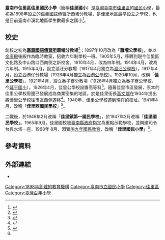 {{coord|23.164145|120.172379|scale:10000|display=title}}
{{Infobox School
| name = 臺南市佳里區佳里國民小學
| other_name = 
| nickname = 
| image = 
| postcode = 722010
| country = {{TWN}}
| type = 公立，市立國民小學
| affiliation = 臺南市政府教育局
| established = 1897年<ref name="教育局">{{cite web | language = zh | title = 臺南市教育局各級學校資料 | url = http://163.26.2.28/sch_data/sch_detail.aspx?sch_code=114668 | date = 2021-08-02 | accessdate = 2021-08-08 | archive-date = 2014-02-27 | archive-url = https://web.archive.org/web/20140227171553/http://163.26.2.28/sch_data/sch_detail.aspx?sch_code=114668 | dead-url = no }}</ref>
| district = 
| president = 
| principal = 康瑞中<ref name="教育局"/>
| dean = 
| director = 
| staff = 16<ref name="教育局"/>
| faculty = 110<ref name="教育局"/>
| grades = 幼兒園、一年級、二年級、三年級、四年級、五年級、六年級
| gender = 
| students = 1,271<ref name="教育局"/>
| classes = 55（含幼兒園2班、啟智班1班、資源班2班、學前特教巡迴輔導班1班）<ref name="教育局"/>
| class = 
| area = 
| motto = 
| mascot = 
| colors = 
| magazine = 
| sc = 
| cs = 
| house = 
| athletics = 
| conference = 
| location = 臺南市佳里區公園路445號
| information = 
| tel = +886 6 722 2031
| fax = +886 6 722 1400
| website = {{URL|https://www.jles.tn.edu.tw/}}
}}
'''臺南市佳里區佳里國民小學'''（簡稱'''佳里國小'''）是[[臺灣|臺灣]][[臺南市|臺南市]][[佳里區|佳里區]]的[[國民小學|國民小學]]，最初為1898年設立的嘉義[[國語傳習所|國語傳習所]]蕭壠分教場，是佳里地區最早設立之學校，也是目前臺南市溪北地區學生數最多之國小<ref>{{Cite web|title=臺南市110年各國小學生人數統計|url=http://163.26.2.28/sch_data/reports/repCountstu.aspx|publisher=臺南市政府教育局|access-date=2021-08-08|archive-date=2021-01-23|archive-url=https://web.archive.org/web/20210123005257/http://163.26.2.28/sch_data/reports/repCountstu.aspx|dead-url=no}}</ref>。

== 校史 ==
創校之初為'''[[嘉義市東區崇文國民小學|嘉義國語傳習所]]蕭壠分教場'''<ref>{{Cite web|title=嘉義市崇文國民小學|url=http://nrch.culture.tw/twpedia.aspx?id=29089|publisher=文化部臺灣大百科全書|access-date=2021-03-30|archive-date=2019-09-25|archive-url=https://web.archive.org/web/20190925112614/http://nrch.culture.tw/twpedia.aspx?id=29089|dead-url=no}}</ref>；1897年10月改為「'''蕭壠公學校'''」，並以[[佳里金唐殿|金唐殿]]後殿作為臨時教室，招收六年制學校一班。1905年5月，移轉到現今佳里區文化路及中山路口西南側之新校舍。1910年4月，改為四年制。1914年4月，改為六年制。1915年4月，設立漚汪分教場（1917年4月獨立為[[臺南市將軍區漚汪國民小學|漚汪公學校]]）。1917年4月，設立西港仔分教場（1926年4月獨立為[[臺南市西港區西港國民小學|西港公學校]]）。1920年10月，改稱「'''佳里公學校'''」。1921年4月，設立番子寮分教場（1926年4月獨立為番子寮公學校，今[[臺南市佳里區延平國民小學|延平國小]]）。1926年4月，佳里公學校設置高等科<ref>{{Cite book|title=臺南州教育誌|last=柯|first=萬榮|publisher=昭和新報社臺南支局|year=1937-08-31}}</ref>。隨著佳里市區發展，原本的佳里公學校周邊已發展成為商業密集的地區，於是佳里街長[[高文瑞|高文瑞]]在1934年提出將佳里公學校往市區西側遷移<ref>{{Cite web|title=臺南州佳里街公學校營繕費其ノ他資金（指令第一九五七號）|url=https://onlinearchives.th.gov.tw/index.php?act=Display/image/458046=3m=AEm#yQIe|publisher=國史館臺灣文獻館}}</ref>。1940年，佳里公學校遷到現在的校址。1941年4月，改稱「'''佳里西國民學校'''」<ref name=":0">{{Cite web|title=校史沿革|url=https://www.jles.tn.edu.tw/modules/tadnews/page.php?nsn=1398|publisher=佳里國小|access-date=2021-03-29|archive-date=2020-09-29|archive-url=https://web.archive.org/web/20200929160917/http://www.jles.tn.edu.tw/modules/tadnews/page.php?nsn=1398|dead-url=no}}</ref>。

二戰後，於1946年2月改稱「'''佳里鎮第一國民學校'''」，於1947年2月改稱「'''佳里國民學校'''」。1965年9月，佳里國校被[[臺南縣|臺南縣政府]]指定為重點示範學校，並興建司令台與水塔一座。1968年 8月，因實施[[臺灣九年國民義務教育|九年國民教育]]，改稱「'''佳里國民小學'''」<ref name=":0" />。

== 參考資料 ==
{{Reflist}}

== 外部連結 ==
* {{URL|https://www.jles.tn.edu.tw/|臺南市佳里區佳里國民小學}}

{{臺南市國民中小學}}

[[Category:1898年創建的教育機構|Category:1898年創建的教育機構]]
[[Category:臺南市立國民小學|Category:臺南市立國民小學]]
[[Category:佳里區|Category:佳里區]]
[[Category:臺灣百年小學|Category:臺灣百年小學]]